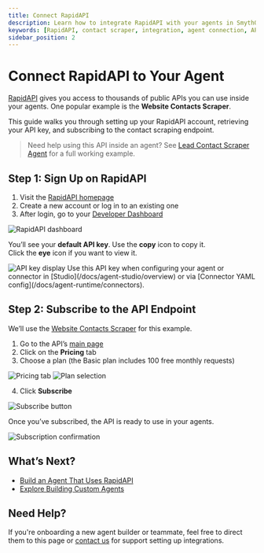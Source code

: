 ```yaml
---
title: Connect RapidAPI
description: Learn how to integrate RapidAPI with your agents in SmythOS.
keywords: [RapidAPI, contact scraper, integration, agent connection, API key]
sidebar_position: 2
---
```


# Connect RapidAPI to Your Agent

[RapidAPI](https://rapidapi.com/) gives you access to thousands of public APIs you can use inside your agents. One popular example is the **Website Contacts Scraper**.

This guide walks you through setting up your RapidAPI account, retrieving your API key, and subscribing to the contact scraping endpoint.

> Need help using this API inside an agent? See [Lead Contact Scraper Agent](/docs/agent-templates/lead-contact-scraper) for a full working example.

<Spacer size="md" />

## Step 1: Sign Up on RapidAPI

1. Visit the [RapidAPI homepage](https://rapidapi.com/)  
2. Create a new account or log in to an existing one  
3. After login, go to your [Developer Dashboard](https://rapidapi.com/developer/apps)  

<Image src="/img/lead_contacts_scraper_agent/Image 1.png" alt="RapidAPI dashboard" />

You’ll see your **default API key**. Use the **copy** icon to copy it.  
Click the **eye** icon if you want to view it.

<Image src="/img/lead_contacts_scraper_agent/Image 2.png" alt="API key display" />

<InfoCallout title="Where to use the key">
Use this API key when configuring your agent or connector in [Studio](/docs/agent-studio/overview) or via [Connector YAML config](/docs/agent-runtime/connectors).
</InfoCallout>

<Spacer size="md" />

## Step 2: Subscribe to the API Endpoint

We’ll use the [Website Contacts Scraper](https://rapidapi.com/letscrape-6bRBa3QguO5/api/website-contacts-scraper) for this example.

1. Go to the API’s [main page](https://rapidapi.com/letscrape-6bRBa3QguO5/api/website-contacts-scraper)  
2. Click on the **Pricing** tab  
3. Choose a plan (the Basic plan includes 100 free monthly requests)

<Image src="/img/lead_contacts_scraper_agent/Image 3.png" alt="Pricing tab" />
<Image src="/img/lead_contacts_scraper_agent/Image 4.png" alt="Plan selection" />

4. Click **Subscribe**

<Image src="/img/lead_contacts_scraper_agent/Image 5.png" alt="Subscribe button" />

Once you’ve subscribed, the API is ready to use in your agents.

<Image src="/img/lead_contacts_scraper_agent/Image 6.png" alt="Subscription confirmation" />

<Spacer size="md" />

## What’s Next?

- [Build an Agent That Uses RapidAPI](/docs/agent-templates/lead-contact-scraper)
- [Explore Building Custom Agents](/docs/agent-studio/build-agents/agent-overview)

<Spacer size="md" />

## Need Help?

If you're onboarding a new agent builder or teammate, feel free to direct them to this page or [contact us](/contact-us) for support setting up integrations.
